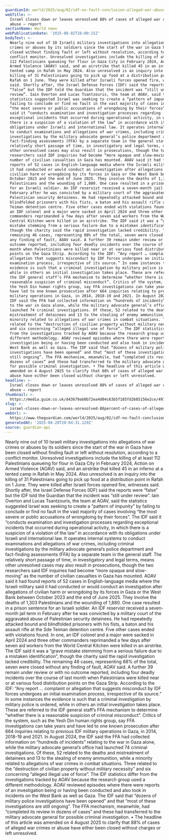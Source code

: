 ```yaml
---
guardianId: world/2025/aug/02/idf-no-fault-conclusion-alleged-war-abuse-cases-report
webTitle: >-
  Israel closes down or leaves unresolved 88% of cases of alleged war crimes or
  abuse – report
sectionName: World news
webPublicationDate: '2025-08-02T16:00:15Z'
bodyText: >-
  Nearly nine out of 10 Israeli military investigations into allegations of war
  crimes or abuses by its soldiers since the start of the war in Gaza have been
  closed without finding fault or left without resolution, according to a
  conflict monitor. Unresolved investigations include the killing of at least
  112 Palestinians queueing for flour in Gaza City in February 2024, Action on
  Armed Violence (AOAV) said, and an airstrike that killed 45 in an inferno at a
  tented camp in Rafah in May 2024. Also unresolved is an inquiry into the
  killing of 31 Palestinians going to pick up food at a distribution point in
  Rafah on 1 June. They were killed after Israeli forces opened fire, witnesses
  said. Shortly after, the Israel Defense Forces (IDF) said the reports were
  “false” but the IDF told the Guardian that the incident was “still under
  review”. Iain Overton and Lucas Tsantzouris, the team at AOAV, said the
  statistics suggested Israel was seeking to create a “pattern of impunity” by
  failing to conclude or find no fault in the vast majority of cases involving
  “the most severe or public accusations of wrongdoing by their forces”. The IDF
  said it “conducts examination and investigation processes regarding
  exceptional incidents that occurred during operational activity, in which
  there is a suspicion of a violation of the law” in accordance with its
  obligations under Israeli and international law. It operates internal systems
  to conduct examinations and allegations of war crimes, including criminal
  investigations by the military advocate general’s police department and
  fact-finding assessments (FFA) by a separate team in the general staff. The
  relatively short passage of time, in investigatory and legal terms, means
  other unresolved cases may also result in prosecutions, though the two
  researchers said IDF inquiries had become “more opaque and slow-moving” as the
  number of civilian casualties in Gaza has mounted. AOAV said it had found
  reports of 52 cases in English-language media where the Israeli military said
  it had conducted or would conduct an investigation after allegations of
  civilian harm or wrongdoing by its forces in Gaza or the West Bank between
  October 2023 and the end of June 2025. They involve the deaths of 1,303
  Palestinians and the wounding of 1,880. One case resulted in a prison sentence
  for an Israeli soldier. An IDF reservist received a seven-month jail term in
  February after he was convicted by a military court of the aggravated abuse of
  Palestinian security detainees. He had repeatedly attacked bound and
  blindfolded prisoners with his fists, a baton and his assault rifle at the Sde
  Teiman detention centre. Five other cases ended with violations found. In one,
  an IDF colonel and a major were sacked in April 2024 and three other
  commanders reprimanded a few days after seven aid workers from the World
  Central Kitchen were killed in an airstrike. The IDF said it was a “grave
  mistake stemming from a serious failure due to a mistaken identification”,
  though the charity said the rapid investigation lacked credibility. The
  remaining 46 cases, representing 88% of the total, seven were closed without
  any finding of fault, AOAV said. A further 39 remain under review or with no
  outcome reported, including four deadly incidents over the course of last
  month when Palestinians were killed near or at various food distribution
  points on the Gaza Strip. According to the IDF: “Any report … complaint or
  allegation that suggests misconduct by IDF forces undergoes an initial
  examination process, irrespective of its source.” In some instances the
  evidence is such that a criminal investigation by military police is ordered,
  while in others an initial investigation takes place. These are referred to
  the IDF general staff’s FFA mechanism to determine “whether there is a
  reasonable suspicion of criminal misconduct”. Critics of the system, such as
  the Yesh Din human rights group, say FFA investigations can take years and
  have led to one known prosecution after 664 inquiries relating to previous IDF
  military operations in Gaza, in 2014, 2018-19 and 2021. In August 2024, the
  IDF said the FFA had collected information on “hundreds of incidents” relating
  to the war in Gaza alone, while the military advocate general’s office had
  launched 74 criminal investigations. Of these, 52 related to the deaths and
  mistreatment of detainees and 13 to the stealing of enemy ammunition, while a
  minority related to allegations of war crimes in combat situations. Three
  related to the “destruction of civilian property without military necessity”
  and six concerning “alleged illegal use of force”. The IDF statistics differ
  from the investigations tracked by AOAV because the research group used a
  different methodology. AOAV reviewed episodes where there were reports of an
  investigation being or having been conducted and also took in incidents on the
  West Bank as well as Gaza. The IDF said that “dozens of military police
  investigations have been opened” and that “most of these investigations are
  still ongoing”. The FFA mechanism, meanwhile, had “completed its review in
  dozens of cases” and these had transferred to the military advocate general
  for possible criminal investigation. • The headline of this article was
  amended on 4 August 2025 to clarify that 88% of cases of alleged war crimes or
  abuse have either been closed without charges or left unresolved.
headline: >-
  Israel closes down or leaves unresolved 88% of cases of alleged war crimes or
  abuse – report
thumbnail: >-
  https://media.guim.co.uk/d43679ab0b72ea4d04c63b5f185fd2685156e2ce/497_0_4952_3963/500.jpg
slug: >-
  israel-closes-down-or-leaves-unresolved-88percent-of-cases-of-alleged-war-crimes-or-abuse-report
webUrl: >-
  https://www.theguardian.com/world/2025/aug/02/idf-no-fault-conclusion-alleged-war-abuse-cases-report
generatedAt: '2025-08-28T20:04:31.129Z'
source: guardian-api
---
```

Nearly nine out of 10 Israeli military investigations into allegations of war crimes or abuses by its soldiers since the start of the war in Gaza have been closed without finding fault or left without resolution, according to a conflict monitor. Unresolved investigations include the killing of at least 112 Palestinians queueing for flour in Gaza City in February 2024, Action on Armed Violence (AOAV) said, and an airstrike that killed 45 in an inferno at a tented camp in Rafah in May 2024. Also unresolved is an inquiry into the killing of 31 Palestinians going to pick up food at a distribution point in Rafah on 1 June. They were killed after Israeli forces opened fire, witnesses said. Shortly after, the Israel Defense Forces (IDF) said the reports were “false” but the IDF told the Guardian that the incident was “still under review”. Iain Overton and Lucas Tsantzouris, the team at AOAV, said the statistics suggested Israel was seeking to create a “pattern of impunity” by failing to conclude or find no fault in the vast majority of cases involving “the most severe or public accusations of wrongdoing by their forces”. The IDF said it “conducts examination and investigation processes regarding exceptional incidents that occurred during operational activity, in which there is a suspicion of a violation of the law” in accordance with its obligations under Israeli and international law. It operates internal systems to conduct examinations and allegations of war crimes, including criminal investigations by the military advocate general’s police department and fact-finding assessments (FFA) by a separate team in the general staff. The relatively short passage of time, in investigatory and legal terms, means other unresolved cases may also result in prosecutions, though the two researchers said IDF inquiries had become “more opaque and slow-moving” as the number of civilian casualties in Gaza has mounted. AOAV said it had found reports of 52 cases in English-language media where the Israeli military said it had conducted or would conduct an investigation after allegations of civilian harm or wrongdoing by its forces in Gaza or the West Bank between October 2023 and the end of June 2025. They involve the deaths of 1,303 Palestinians and the wounding of 1,880. One case resulted in a prison sentence for an Israeli soldier. An IDF reservist received a seven-month jail term in February after he was convicted by a military court of the aggravated abuse of Palestinian security detainees. He had repeatedly attacked bound and blindfolded prisoners with his fists, a baton and his assault rifle at the Sde Teiman detention centre. Five other cases ended with violations found. In one, an IDF colonel and a major were sacked in April 2024 and three other commanders reprimanded a few days after seven aid workers from the World Central Kitchen were killed in an airstrike. The IDF said it was a “grave mistake stemming from a serious failure due to a mistaken identification”, though the charity said the rapid investigation lacked credibility. The remaining 46 cases, representing 88% of the total, seven were closed without any finding of fault, AOAV said. A further 39 remain under review or with no outcome reported, including four deadly incidents over the course of last month when Palestinians were killed near or at various food distribution points on the Gaza Strip. According to the IDF: “Any report … complaint or allegation that suggests misconduct by IDF forces undergoes an initial examination process, irrespective of its source.” In some instances the evidence is such that a criminal investigation by military police is ordered, while in others an initial investigation takes place. These are referred to the IDF general staff’s FFA mechanism to determine “whether there is a reasonable suspicion of criminal misconduct”. Critics of the system, such as the Yesh Din human rights group, say FFA investigations can take years and have led to one known prosecution after 664 inquiries relating to previous IDF military operations in Gaza, in 2014, 2018-19 and 2021. In August 2024, the IDF said the FFA had collected information on “hundreds of incidents” relating to the war in Gaza alone, while the military advocate general’s office had launched 74 criminal investigations. Of these, 52 related to the deaths and mistreatment of detainees and 13 to the stealing of enemy ammunition, while a minority related to allegations of war crimes in combat situations. Three related to the “destruction of civilian property without military necessity” and six concerning “alleged illegal use of force”. The IDF statistics differ from the investigations tracked by AOAV because the research group used a different methodology. AOAV reviewed episodes where there were reports of an investigation being or having been conducted and also took in incidents on the West Bank as well as Gaza. The IDF said that “dozens of military police investigations have been opened” and that “most of these investigations are still ongoing”. The FFA mechanism, meanwhile, had “completed its review in dozens of cases” and these had transferred to the military advocate general for possible criminal investigation. • The headline of this article was amended on 4 August 2025 to clarify that 88% of cases of alleged war crimes or abuse have either been closed without charges or left unresolved.
